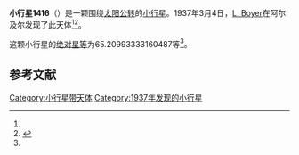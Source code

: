 {{Infobox planet
| bgcolour = #FFFFC0
| name = 1416 Renauxa
| symbol = 
| image = 
| caption = 
| discovery = yes
| discovery_ref = 
| discoverer = [[L._Boyer|L. Boyer]]
| discovery_site = [[阿尔及尔|阿尔及尔]] 
| discovered = 1937年3月4日
| designations = yes
| mp_name = 
| named_after = 
| alt_names = 1937 EC/ 1930 XE / A914 TB / A919 SC
| mp_category = [[主带小行星|主带小行星]]
| orbit_ref = <ref name="a">[http://ssd.jpl.nasa.gov/sbdb.cgi?sstr=1416 1416 Renauxa] {{Wayback|url=http://ssd.jpl.nasa.gov/sbdb.cgi?sstr=1416 |date=20201118133347 }}，小行星數據庫瀏覽器（JPL Small-Body Database Browser）－[[美国国家航空航天局|美国国家航空航天局]]喷气推进实验室</ref>
| epoch = 2456400.5 (2013年4月18日更新)
| aphelion = {{convert|3.331907339349356|AU|km|3|abbr=on|lk=out}}
| perihelion = {{convert|2.707141392212014|AU|km|3|abbr=on}}
| semimajor = {{convert|3.019524365780685|AU|km|3|abbr=on}}
| eccentricity = 0.103454364
| period = 1916.488575 [[日|日]]<br />5.25[[儒略年|儒略年]]
| avg_speed = 
| inclination = 10.03943947482994
| asc_node = 352.6585557089087
| mean_anomaly = 
| arg_peri = 65.20993333160487
| satellites = 
| physical_characteristics = yes
| dimensions = 
| mass = 
| density = 
| surface_grav = 
| escape_velocity = 
| sidereal_day = 
| axial_tilt = 
| pole_ecliptic_lat = 
| pole_ecliptic_lon = 
| albedo = 
| temperatures= 
| temp_name1 = 
| mean_temp_1 = 
| max_temp_1 = 
| temp_name2 = 
| max_temp_2 = 
| spectral_type = 
| abs_magnitude = 65.20993333160487
}}

'''小行星1416'''（{{lang-en|1416 Renauxa}}）是一颗围绕[[太阳|太阳]][[公转|公转]]的[[小行星|小行星]]。1937年3月4日，[[L._Boyer|L. Boyer]]在阿尔及尔发现了此天体<ref name="a" /><ref>{{cite news|title=小行星列表|url=http://cfa-www.harvard.edu/iau/lists/NumberedMPs.txt|accessdate=2013-07-08|newspaper=哈佛大学|archive-date=2008-05-17|archive-url=https://web.archive.org/web/20080517010638/http://cfa-www.harvard.edu/iau/lists/NumberedMPs.txt|dead-url=no}}</ref>。

这颗小行星的[[绝对星等|绝对星等]]为65.20993333160487等<ref name="a" />。

==参考文献==
{{reflist}}
{{Minor Planet Number|[[小行星1415|小行星1415]]|[[小行星1417|小行星1417]]}}

{{小天体}}

[[Category:小行星带天体|Category:小行星带天体]]
[[Category:1937年发现的小行星|Category:1937年发现的小行星]]

{{asteroid-stub}}